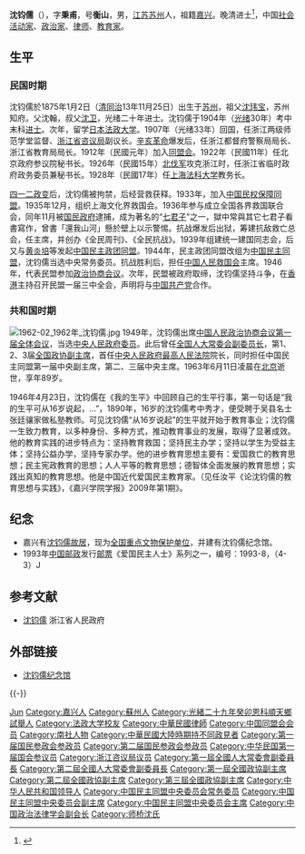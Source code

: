 {{增加來源|time=2021-08-28}}
{{Infobox_officeholder
| name = 沈钧儒
| image = File:沈鈞儒2.jpg
| office = {{flagicon|PRC}}[[中央人民政府最高人民法院|中央人民政府最高人民法院]]院長
| term_start = 1949年10月1日
| term_end = 1954年9月27日
| chairman = [[毛澤東|毛澤東]]
| predecessor = 新設立職務
|successor = [[董必武|董必武]]
| deputy = [[吴溉之|吴溉之]]<br>[[张志让|张志让]]<br>[[张苏|张苏]]
| sex = 男
| different name =
| party = [[中国同盟会|中国同盟会]]<br>[[中国民主同盟|中国民主同盟]]
| native place = [[浙江省|浙江省]][[嘉兴|嘉兴]]
| date of birth = 1875年1月2日
| place of birth = {{QING-1862}}[[江蘇省_(清)|江蘇省]][[蘇州府|蘇州府]]
| date of death = {{dda|1963|6|11|1875|1|2}}
| place of death = {{PRC}}[[北京市|北京市]]
| spouse = 张象徵
| relatives = [[沈谦_(共和国)|沈谦]]<small>（长子）</small><br>沈诚<small>（次子）</small><br>[[沈叔羊|沈叔羊]]<small>（三子）</small><br>[[沈知津|沈知津]]<small>（四子）</small><br>沈谱<small>（女，夫[[范长江|范长江]]）</small>
| educate =
*[[光绪三十年|光绪三十年]]甲辰恩科进士（1904年）
*[[日本|日本]][[东京|东京]][[法政大學|法政大學]]速成科（1905年）
| work = 
| past = 
*[[全国政协副主席|全国政协副主席]]<br><span style="color: blue;">(1949年10月–1963年6月)</span>
*[[全国人大常委会副委员长|全国人大常委会副委员长]]<br><span style="color: blue;">(1954年9月–1963年6月)</span>
*[[中国民主同盟会|中国民主同盟会]]中央主席<br><span style="color: blue;">(1956年2月–1963年6月)</span>
}}

'''沈钧儒'''（{{bd|1875年|1月2日|1963年|6月11日}}），字'''秉甫'''，号'''衡山'''，男，[[江苏|江苏]][[苏州|苏州]]人，祖籍[[嘉兴市|嘉兴]]。晚清进士<ref>{{cite web|title=有人青史留名，有人遗臭人间。中国最后一榜进士命途各异|url=https://news.bjd.com.cn/deep/2021/01/26/45557t115.html|accessdate=2021-01-26|archive-url=https://web.archive.org/web/20210828141736/https://news.bjd.com.cn/deep/2021/01/26/45557t115.html|archive-date=2021-08-28|dead-url=no}}</ref>，中国[[社会活动家|社会活动家]]、[[政治家|政治家]]、[[律师|律师]]、[[教育家|教育家]]。

== 生平 ==
=== 民国时期 ===
沈钧儒於1875年1月2日（[[清|清]][[同治|同治]]13年11月25日）出生于[[苏州|苏州]]，祖父[[沈玮宝|沈玮宝]]，苏州知府。父沈翰，叔父[[沈卫|沈卫]]，光绪二十年进士。沈钧儒于1904年（[[光绪|光绪]]30年）考中末科[[进士|进士]]。次年，留学[[日本法政大学|日本法政大学]]。1907年（光绪33年）回国，任浙江两级师范学堂监督、[[浙江省咨议局|浙江省咨议局]]副议长。[[辛亥革命|辛亥革命]]爆发后，任浙江都督府警察局局长、浙江省教育局局长。1912年（民國元年）加入[[同盟会|同盟会]]。1922年（民國11年）任北京政府参议院秘书长。1926年（民國15年）[[北伐军|北伐军]]攻克浙江时，任浙江省临时政府政务委员兼秘书长。1928年（民國17年）任[[上海法科大学|上海法科大学]]教务长。

[[四一二政变|四一二政变]]后，沈钧儒被拘禁，后经营救获释。1933年，加入[[中国民权保障同盟|中国民权保障同盟]]。1935年12月，组织上海文化界救国会。1936年参与成立全国各界救国联合会，同年11月被[[国民政府|国民政府]]逮捕，成为著名的“[[七君子事件|七君子]]”之一，獄中常與其它七君子看書寫作，曾書「還我山河」懸於壁上以示警惕。抗战爆发后出狱，筹建抗敌救亡总会，任主席，并创办《全民周刊》、《全民抗战》。1939年组建统一建国同志会，后又与[[黄炎培|黄炎培]]等发起[[中国民主政团同盟|中国民主政团同盟]]。1944年，民主政团同盟改组为[[中国民主同盟|中国民主同盟]]，沈钧儒当选中央常务委员。抗战胜利后，担任[[中国人民救国会|中国人民救国会]]主席。1946年，代表民盟参加[[政治协商会议|政治协商会议]]。次年，民盟被政府取缔，沈钧儒坚持斗争，在[[香港|香港]]主持召开民盟一届三中全会，声明将与[[中国共产党|中国共产党]]合作。

=== 共和国时期 ===
[[File:1962-02_1962年_沈钧儒.jpg|thumb]]
1949年，沈钧儒出席[[中国人民政治协商会议第一届全体会议|中国人民政治协商会议第一届全体会议]]，当选[[中央人民政府委员|中央人民政府委员]]。此后曾任[[全国人大常委会副委员长|全国人大常委会副委员长]]，第1、2、3届[[全国政协副主席|全国政协副主席]]，首任[[中央人民政府最高人民法院|中央人民政府最高人民法院]]院长，同时担任中国民主同盟第一届中央副主席，第二、三届中央主席。1963年6月11日凌晨在[[北京|北京]]逝世，享年89岁。

1946年4月23日，沈钧儒在《我的生平》中回顾自己的生平行事，第一句话是“我的生平可从16岁说起，…”，1890年，16岁的沈钧儒考中秀才，便受聘于吴县名士张廷骧家做私塾教师。可见沈钧儒“从16岁说起”的生平就开始于教育事业；沈钧儒一生致力教育，以多种身份、多种方式，推动教育事业的发展，取得了显著成效。他的教育实践的进步特点为：坚持教育救国；坚持民主办学；坚持以学生为受益主体；坚持公益办学，坚持专家办学。他的进步教育思想主要有：爱国救亡的教育思想；民主宪政教育的思想；人人平等的教育思想；德智体全面发展的教育思想；实践出真知的教育思想。他是中国近代爱国民主教育家。（见任汝平《论沈钧儒的教育思想与实践》，《嘉兴学院学报》2009年第1期》。

== 纪念 ==
* 嘉兴有[[沈钧儒故居|沈钧儒故居]]，现为[[全国重点文物保护单位|全国重点文物保护单位]]，并建有沈钧儒纪念馆。
* 1993年[[中国邮政|中国邮政]]发行[[邮票|邮票]]《爱国民主人士》系列之一，编号：1993-8，（4-3）J

== 参考文献 ==
{{Reflist}}
* [http://www.zhejiang.gov.cn/gb/zjnew/node3/node6/node12/node108/userobject1ai10035.html 沈钧儒] {{Wayback|url=http://www.zhejiang.gov.cn/gb/zjnew/node3/node6/node12/node108/userobject1ai10035.html |date=20110522183808 }} 浙江省人民政府

== 外部链接 ==
{{Commons category}}
* [https://web.archive.org/web/20100825051325/http://www.jxcnt.com/lishiwh/mingrengj/sjr.php 沈钧儒纪念馆]

{{-}}
{{start box}}
{{s-legal|prc-cour}}
{{s-new}}
{{s-title|[[中央人民政府最高人民法院|中央人民政府最高人民法院]]院长|1949年—1954年}} 
{{s-after|[[董必武|董必武]]|[[中华人民共和国最高人民法院|中华人民共和国最高人民法院]]院长}}
{{s-ppo}}
{{s-before|[[張瀾|張瀾]]}}
{{s-title|[[中国民主同盟|中国民主同盟]]主席|1956年—1963年}}
{{s-after|[[楊明軒|楊明軒]]}}
{{end box}}

{{光緒三十年甲辰恩科殿試金榜}}
{{救国会七君子}}
{{中华人民共和国最高人民法院院长}}
{{全国政协副主席}}
{{中央人民政府委员会|委员}}
{{Navboxes 
| title  = 沈钧儒在[[中国民主同盟|中国民主同盟]]的职务
| list1  =
{{中国民主同盟中央执行委员会}}
{{中国民主同盟第一届中央委员会}}
{{中国民主同盟第二届中央委员会}}
{{中国民主同盟第三届中央委员会}}
}}
{{Navboxes 
| title  = 沈钧儒在[[中国政治法律学会|中国政治法律学会]]的职务
| list1  =
{{中国政治法律学会第一届理事会}}
{{中国政治法律学会第二届理事会}}
{{中国政治法律学会第三届理事会}}
}}

{{Authority control}}
{{DEFAULTSORT:Shen沈}}
[[Category:沈姓|Jun]]
[[Category:嘉兴人|Category:嘉兴人]]
[[Category:蘇州人|Category:蘇州人]]
[[Category:光緒二十九年癸卯恩科順天鄉試舉人|Category:光緒二十九年癸卯恩科順天鄉試舉人]]
[[Category:法政大学校友|Category:法政大学校友]]
[[Category:中華民國律師|Category:中華民國律師]]
[[Category:中国同盟会会员|Category:中国同盟会会员]]
[[Category:南社人物|Category:南社人物]]
[[Category:中華民國大陸時期持不同政見者|Category:中華民國大陸時期持不同政見者]]
[[Category:第一届国民参政会参政员|Category:第一届国民参政会参政员]]
[[Category:第二届国民参政会参政员|Category:第二届国民参政会参政员]]
[[Category:中华民国第一届国会参议员|Category:中华民国第一届国会参议员]]
[[Category:浙江咨议局议员|Category:浙江咨议局议员]]
[[Category:第一屆全國人大常委會副委員長|Category:第一屆全國人大常委會副委員長]]
[[Category:第二屆全國人大常委會副委員長|Category:第二屆全國人大常委會副委員長]]
[[Category:第一屆全國政協副主席|Category:第一屆全國政協副主席]]
[[Category:第二屆全國政協副主席|Category:第二屆全國政協副主席]]
[[Category:第三屆全國政協副主席|Category:第三屆全國政協副主席]]
[[Category:中华人民共和国领导人|Category:中华人民共和国领导人]]
[[Category:中国民主同盟中央委员会常务委员|Category:中国民主同盟中央委员会常务委员]]
[[Category:中国民主同盟中央委员会副主席|Category:中国民主同盟中央委员会副主席]]
[[Category:中国民主同盟中央委员会主席|Category:中国民主同盟中央委员会主席]]
[[Category:中国政治法律学会副会长|Category:中国政治法律学会副会长]]
[[Category:师桥沈氏|Category:师桥沈氏]]